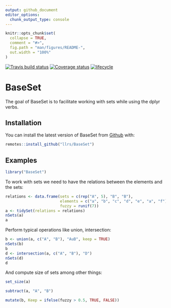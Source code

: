 ```yaml
---
output: github_document
editor_options: 
  chunk_output_type: console
---
```


<!-- README.md is generated from README.Rmd. Please edit that file -->

```r
knitr::opts_chunk$set(
  collapse = TRUE,
  comment = "#>",
  fig.path = "man/figures/README-",
  out.width = "100%"
)
```
[![Travis build status](https://travis-ci.org/llrs/BaseSet.svg?branch=master)](https://travis-ci.org/llrs/BaseSet)
[![Coverage status](https://codecov.io/gh/llrs/BaseSet/branch/master/graph/badge.svg)](https://codecov.io/github/llrs/BaseSet?branch=master)
[![lifecycle](https://img.shields.io/badge/lifecycle-experimental-orange.svg)](https://www.tidyverse.org/lifecycle/#experimental)

# BaseSet

The goal of BaseSet is to facilitate working with sets while using the dplyr verbs. 

## Installation

You can install the latest version of BaseSet from [Github](https://github.com/llrs/BaseSet) with:

```r
remotes::install_github("llrs/BaseSet")
```
 
## Examples

```r
library("BaseSet")
```

To work with sets we need to have the relations between the elements and the sets:

```r
relations <- data.frame(sets = c(rep("A", 5), "B", "B"), 
                        elements = c("a", "b", "c", "d", "e", "a", "f"),
                        fuzzy = runif(7))
a <- tidySet(relations = relations)
nSets(a)
a
```
Perform typical operations like union, intersection:
```r
b <- union(a, c("A", "B"), "AuB", keep = TRUE)
nSets(b)
b
d <- intersection(a, c("A", "B"), "D")
nSets(d)
d
```
And compute size of sets among other things:
```r
set_size(a)
```
```r
subtract(a, "A", "B")
```
```r
mutate(b, Keep = ifelse(fuzzy > 0.5, TRUE, FALSE))
```

